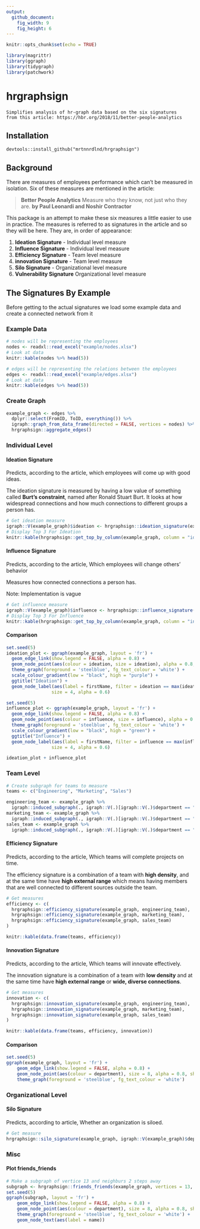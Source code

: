 ```yaml
---
output:
  github_document:
    fig_width: 9
    fig_height: 6
---
```


```r
knitr::opts_chunk$set(echo = TRUE)
```

```r
library(magrittr)
library(ggraph)
library(tidygraph)
library(patchwork)
```

# hrgraphsign
```
Simplifies analysis of hr-graph data based on the six signatures
from this article: https://hbr.org/2018/11/better-people-analytics

```

## Installation
```
devtools::install_github("mrtnnrdlnd/hrgraphsign")
```

## Background
There are measures of employees performance which can't be measured in isolation.
Six of these measures are mentioned in the article: 

> **Better People Analytics**
> Measure who they know, not just who they are. **by Paul Leonardi and Noshir Contractor**

This package is an attempt to make these six measures a little easier to use in practice.
The measures is referred to as signatures in the article and so they will be here.
They are, in order of appearance:

1. **Ideation Signature** - Individual level measure
2. **Influence Signature** - Individual level measure
3. **Efficiency Signature** - Team level measure
4. **innovation Signature** - Team level measure
5. **Silo Signature** - Organizational level measure
6. **Vulnerability Signature** Organizational level measure

## The Signatures By Example
Before getting to the actual signatures we load some example data and create a connected network from it

### Example Data

```r
# nodes will be representing the employees
nodes <- readxl::read_excel("example/nodes.xlsx")
# Look at data
knitr::kable(nodes %>% head(5))
```

```r
# edges will be representing the relations between the employees
edges <- readxl::read_excel("example/edges.xlsx")
# Look at data
knitr::kable(edges %>% head(5))
```

### Create Graph

```r
example_graph <- edges %>% 
  dplyr::select(FromID, ToID, everything()) %>%
  igraph::graph_from_data_frame(directed = FALSE, vertices = nodes) %>% 
  hrgraphsign::aggregate_edges()
```

### Individual Level

#### Ideation Signature
Predicts, according to the article, which employees will come up with good ideas.

The ideation signature is measured by having a low value of something called **Burt's constraint**, named after Ronald Stuart Burt. It looks at how widespread connections and how much connections to different groups a person has.

```r
# Get ideation measure
igraph::V(example_graph)$ideation <- hrgraphsign::ideation_signature(example_graph)
# Display Top 3 For Ideation
knitr::kable(hrgraphsign::get_top_by_column(example_graph, column = "ideation", n = 3))
```

#### Influence Signature
Predicts, according to the article, Which employees will change others’ behavior

Measures how connected connections a person has.

Note: Implementation is vague


```r
# Get influence measure
igraph::V(example_graph)$influence <- hrgraphsign::influence_signature(example_graph)
# Display Top 3 For Influence
knitr::kable(hrgraphsign::get_top_by_column(example_graph, column = "influence", n = 3))
```

#### Comparison
```r

set.seed(5)
ideation_plot <- ggraph(example_graph, layout = 'fr') + 
  geom_edge_link(show.legend = FALSE, alpha = 0.8) + 
  geom_node_point(aes(colour = ideation, size = ideation), alpha = 0.8, show.legend = FALSE) + 
  theme_graph(foreground = 'steelblue', fg_text_colour = 'white') + 
  scale_colour_gradient(low = "black", high = "purple") +
  ggtitle("Ideation") + 
  geom_node_label(aes(label = firstName, filter = ideation == max(ideation)), color = 'black', 
                 size = 4, alpha = 0.6)

set.seed(5)
influence_plot <- ggraph(example_graph, layout = 'fr') + 
  geom_edge_link(show.legend = FALSE, alpha = 0.8) + 
  geom_node_point(aes(colour = influence, size = influence), alpha = 0.8, show.legend = FALSE) +
  theme_graph(foreground = 'steelblue', fg_text_colour = 'white') +
  scale_colour_gradient(low = "black", high = "green") +
  ggtitle("Influence") +
  geom_node_label(aes(label = firstName, filter = influence == max(influence)), color = 'black', 
                 size = 4, alpha = 0.6)

ideation_plot + influence_plot
```

### Team Level

```r
# Create subgraph for teams to measure
teams <- c("Engineering", "Marketing", "Sales")

engineering_team <- example_graph %>%
  igraph::induced_subgraph(., igraph::V(.)[igraph::V(.)$department == "Engineering"])
marketing_team <- example_graph %>%
  igraph::induced_subgraph(., igraph::V(.)[igraph::V(.)$department == "Marketing"])
sales_team <- example_graph %>%
  igraph::induced_subgraph(., igraph::V(.)[igraph::V(.)$department == "Sales"])

```

#### Efficiency Signature
Predicts, according to the article, Which teams will complete projects on time.

The efficiency signature is a combination of a team with **high density**, and
at the same time have **high external range** which means having members that are well connected to different sources outside the team.

```r
# Get measures
efficiency <- c(
  hrgraphsign::efficiency_signature(example_graph, engineering_team),
  hrgraphsign::efficiency_signature(example_graph, marketing_team),
  hrgraphsign::efficiency_signature(example_graph, sales_team)
)

knitr::kable(data.frame(teams, efficiency))
```
#### Innovation Signature
Predicts, according to the article, Which teams will innovate effectively.

The innovation signature is a combination of a team with **low density** and
at the same time have **high external range** or **wide, diverse connections**.

```r
# Get measures
innovation <- c(
  hrgraphsign::innovation_signature(example_graph, engineering_team),
  hrgraphsign::innovation_signature(example_graph, marketing_team),
  hrgraphsign::innovation_signature(example_graph, sales_team)
)

knitr::kable(data.frame(teams, efficiency, innovation))
```

#### Comparison

```r

set.seed(5)
ggraph(example_graph, layout = 'fr') + 
    geom_edge_link(show.legend = FALSE, alpha = 0.8) + 
    geom_node_point(aes(colour = department), size = 8, alpha = 0.8, show.legend = TRUE) + 
    theme_graph(foreground = 'steelblue', fg_text_colour = 'white')

```

### Organizational Level

#### Silo Signature

Predicts, according to article, Whether an organization is siloed.

```r
# Get measure
hrgraphsign::silo_signature(example_graph, igraph::V(example_graph)$department)
```

### Misc 

#### Plot friends_friends

```r
# Make a subgraph of vertice 13 and neighburs 2 steps away
subgraph <- hrgraphsign::friends_friends(example_graph, vertices = 13, n_steps = 2)
set.seed(5)
ggraph(subgraph, layout = 'fr') + 
    geom_edge_link(show.legend = FALSE, alpha = 0.8) + 
    geom_node_point(aes(colour = department), size = 8, alpha = 0.8, show.legend = TRUE) + 
    theme_graph(foreground = 'steelblue', fg_text_colour = 'white') +
    geom_node_text(aes(label = name))
```
